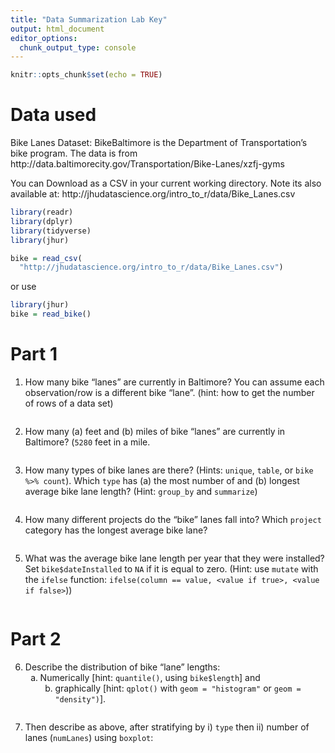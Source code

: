 ```yaml
---
title: "Data Summarization Lab Key"
output: html_document
editor_options: 
  chunk_output_type: console
---
```


```r
knitr::opts_chunk$set(echo = TRUE)
```



# Data used

Bike Lanes Dataset: BikeBaltimore is the Department of Transportation's bike program. 
The data is from http://data.baltimorecity.gov/Transportation/Bike-Lanes/xzfj-gyms

You can Download as a CSV in your current working directory.  Note its also available at: 	http://jhudatascience.org/intro_to_r/data/Bike_Lanes.csv 

```r
library(readr)
library(dplyr)
library(tidyverse)
library(jhur)

bike = read_csv(
  "http://jhudatascience.org/intro_to_r/data/Bike_Lanes.csv")
```


or use 
```r
library(jhur)
bike = read_bike()
```

# Part 1

1. How many bike "lanes" are currently in Baltimore?  You can assume each observation/row is a different bike "lane".  (hint: how to get the number of rows of a data set)
```r

```

2. How many (a) feet and (b) miles of bike "lanes" are currently in Baltimore? (`5280` feet in a mile.

```r

```

3. How many types of bike lanes are there?   (Hints: `unique`, `table`, or `bike %>% count`). Which `type` has (a) the most number of and (b) longest average bike lane length? (Hint: `group_by` and `summarize`)
   
```r



```


4. How many different projects do the "bike" lanes fall into? 
		Which `project` category has the longest average bike lane? 

```r



```

			  
5. What was the average bike lane length per year that they were installed? 
 Set `bike$dateInstalled` to `NA` if it is equal to zero. (Hint: use `mutate` with the `ifelse` 
 function: `ifelse(column == value, <value if true>, <value if false>`))
```r



```

# Part 2

6.  Describe the distribution of bike "lane" lengths:
    (a) Numerically [hint: `quantile()`, using `bike$length`] and 
		(b) graphically [hint: `qplot()` with `geom = "histogram"` or `geom = "density")`].
```r



```

7. Then describe as above, after stratifying by  i) `type` then ii) number of lanes (`numLanes`) using `boxplot`: 
```r



```

